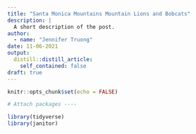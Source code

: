 ```yaml
---
title: "Santa Monica Mountains Mountain Lions and Bobcats"
description: |
  A short description of the post.
author:
  - name: "Jennifer Truong"
date: 11-06-2021
output:
  distill::distill_article:
    self_contained: false
draft: true
---
```



```r
knitr::opts_chunk$set(echo = FALSE)

# Attach packages ----

library(tidyverse)
library(janitor)
```




